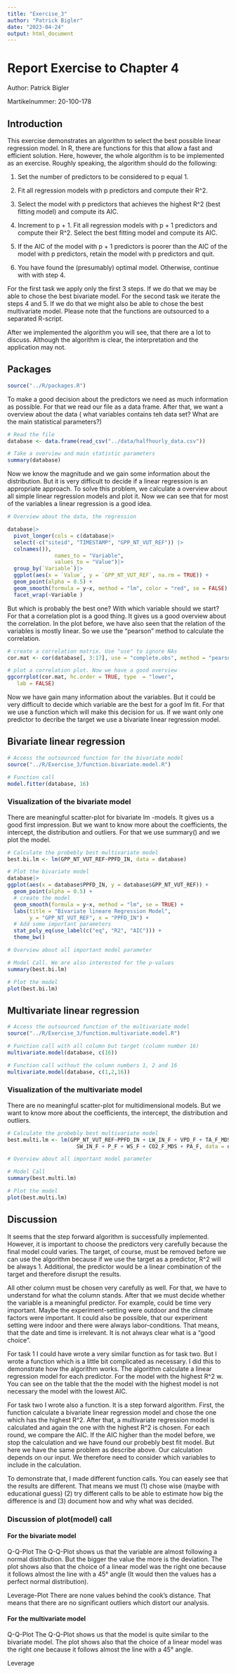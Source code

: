 ```yaml
---
title: "Exercise_3"
author: "Patrick Bigler"
date: "2023-04-24"
output: html_document
---
```



# Report Exercise to Chapter 4

Author: Patrick Bigler

Martikelnummer: 20-100-178

## Introduction
This exercise demonstrates an algorithm to select the best possible 
linear regression model. In R, there are functions for this that allow a fast 
and efficient solution. Here, however, the whole algorithm is to be implemented 
as an exercise. Roughly speaking, the algorithm should do the following:


1. Set the number of predictors to be considered to p equal 1.

2. Fit all regression models with p predictors and compute their R^2.

3. Select the model with p predictors that achieves the highest R^2 
(best fitting model) and compute its AIC.

4. Increment to p + 1. Fit all regression models with p + 1 predictors 
and compute their R^2. Select the best fitting model and compute its AIC.

5. If the AIC of the model with p + 1 predictors is poorer than the AIC 
of the model with p predictors, retain the model with p predictors and quit. 

6. You have found the (presumably) optimal model. Otherwise, continue with with step 4.

For the first task we apply only the first 3 steps. If we do that we may be able 
to chose the best bivariate model. For the second task we iterate the steps 4 and 5.
If we do that we might also be able to chose the best multivariate model. Please
note that the functions are outsourced to a separated R-script. 

After we implemented the algorithm you will see, that there are a lot to discuss.
Although the algorithm is clear, the interpretation and the application may not.


## Packages

```r
source("../R/packages.R")
```

To make a good decision about the predictors we need as much information as possible.
For that we read our file as a data frame. After that, we want a overview about
the data ( what variables contains teh data set? What are the main statistical parameters?)

```r
# Read the file
database <- data.frame(read_csv("../data/halfhourly_data.csv"))

# Take a overview and main statistic parameters
summary(database)
```

Now we know the magnitude and we gain some information about the distribution. 
But it is very difficult to decide if a linear regression is an appropriate approach. 
To solve this problem, we calculate a overview about all simple linear regression models
and plot it. Now we can see that for most of the variables a linear regression is 
a good idea.

```r
# Overview about the data, the regression

database|>
  pivot_longer(cols = c(database|>
  select(-c("siteid", "TIMESTAMP", "GPP_NT_VUT_REF")) |>
  colnames()),
               names_to = "Variable", 
               values_to = "Value")|>
  group_by(`Variable`)|>
  ggplot(aes(x = `Value`, y = `GPP_NT_VUT_REF`, na.rm = TRUE)) +
  geom_point(alpha = 0.5) +
  geom_smooth(formula = y~x, method = "lm", color = "red", se = FALSE) +
  facet_wrap(~Variable )
```

But which is probably the best one? With which variable should we start? For that
a correlation plot is a good thing. It gives us a good overview about the 
correlation. In the plot before, we have also seen that the relation of the variables
is mostly linear. So we use the "pearson" method to calculate the correlation.
 
```r
# create a correlation matrix. Use "use" to ignore NAs
cor.mat <- cor(database[, 3:17], use = "complete.obs", method = "pearson")

# plot a correlation plot. Now we have a good overview
ggcorrplot(cor.mat, hc.order = TRUE, type  = "lower",
   lab = FALSE)
```

Now we have gain many information about the variables. But it could be very difficult
to decide which variable are the best for a goof lm fit. For that we use a function
which will make this decision for us. If we want only one predictor to decribe 
the target we use a bivariate linear regression model. 

## Bivariate linear regression

```r
# Access the outsourced function for the bivariate model
source("../R/Exercise_3/function.bivariate.model.R")

# Function call
model.fitter(database, 16)
```

### Visualization of the bivariate model
 
There are meaningful scatter-plot for bivariate lm -models. It gives us a good
first impression. But we want to know more about the coefficients, the intercept, 
the distribution and outliers. For that we use summary() and we plot the model.

```r
# Calculate the probebly best multivariate model
best.bi.lm <- lm(GPP_NT_VUT_REF~PPFD_IN, data = database)

# Plot the bivariate model
database|>
ggplot(aes(x = database$PPFD_IN, y = database$GPP_NT_VUT_REF)) +
  geom_point(alpha = 0.5) +
  # create the model
  geom_smooth(formula = y~x, method = "lm", se = TRUE) +
  labs(title = "Bivariate lineare Regression Model", 
       y = "GPP_NT_VUT_REF", x = "PPFD_IN") +
  # Add some important parameters
  stat_poly_eq(use_label(c("eq", "R2", "AIC"))) +
  theme_bw()

# Overview about all important model parameter

# Model Call. We are also interested for the p-values
summary(best.bi.lm)

# Plot the model 
plot(best.bi.lm)
```

## Multivariate linear regression

```r
# Access the outsourced function of the multivariate model
source("../R/Exercise_3/function.multivariate.model.R")

# Function call with all column but target (column number 16)
multivariate.model(database, c(16))

# Function call without the column numbers 1, 2 and 16
multivariate.model(database, c(1,2,16))
```

### Visualization of the multivariate model

There are no meaningful scatter-plot for multidimensional models. But we want to know
more about the coefficients, the intercept, the distribution and outliers. 
```r
# Calculate the probebly best multivariate model
best.multi.lm <- lm(GPP_NT_VUT_REF~PPFD_IN + LW_IN_F + VPD_F + TA_F_MDS + 
                      SW_IN_F + P_F + WS_F + CO2_F_MDS + PA_F, data = database)

# Overview about all important model parameter

# Model Call
summary(best.multi.lm)

# Plot the model 
plot(best.multi.lm)
```

## Discussion

It seems that the step forward algorithm is successfully implemented. However, 
it is important to choose the predictors very carefully because the final model 
could varies. The target, of course, must be removed before we can use the algorithm
because if we use the target as a predictor, R^2 will be always 1. Additional,
the predictor would be a linear combination of the target and therefore disrupt 
the results. 

All other column must be chosen very carefully as well. For that, we have to understand
for what the column stands. After that we must decide whether the variable is a meaningful
predictor. For example, could be time very important. Maybe the experiment-setting were
outdoor and the climate factors were important. It could also be possible, that our experiment
setting were indoor and there were always labor-conditions. That means, that the date and time
is irrelevant. It is not always clear what is a "good choice". 

For task 1 I could have wrote a very similar function as for task two. But I 
wrote a function which is a little bit complicated as necessary. I did
this to demonstrate how the algorithm works. The algorithm calculate a linear regression
model for each predictor. For the model with the highest R^2 w. You can see on the table
that the the model with the highest model is not necessary the model with the lowest AIC.

For task two I wrote also a function. It is a step forward algorithm. First, the function 
calculate a bivariate linear regression model and chose the one which has the highest
R^2. After that, a multivariate regression model is calculated and again
the one with the highest R^2 is chosen. For each round, we compare the AIC. If the AIC
higher than the model before, we stop the calculation and we have found our probebly 
best fit model. But here we have the same problem as describe above. Our calculation depends
on our input. We therefore need to consider which variables to include in the calculation.

To demonstrate that, I made different function calls. You can easely see that the results 
are different. That means we must (1) chose wise (maybe with educational guess)
(2) try different calls to be able to estimate how big the difference is and (3)
document how and why what was decided.

### Discussion of plot(model) call

#### For the bivariate model

Q-Q-Plot
The Q-Q-Plot shows us that the variable are almost following a normal distribution.
But the bigger the value the more is the deviation. The plot shows also that the 
choice of a linear model was the right one because it follows almost the line with
a 45° angle (It would then the values has a perfect normal distribution).

Leverage-Plot
There are none values behind the cook's distance. That means that there are 
no significant outliers which distort our analysis. 

#### For the multivariate model

Q-Q-Plot
The Q-Q-Plot shows us that the model is quite similar to the bivariate model.
The plot shows also that the choice of a linear model was the right one because 
it follows almost the line with a 45° angle. 


Leverage



